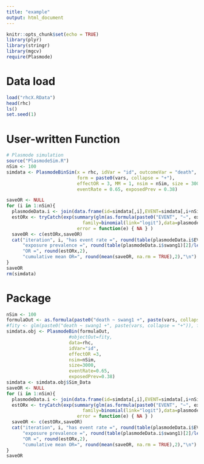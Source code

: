 ```yaml
---
title: "example"
output: html_document
---
```


```r
knitr::opts_chunk$set(echo = TRUE)
library(plyr) 
library(stringr)
library(mgcv)
require(Plasmode)
```

# Data load

```r
load("rhcX.RData")
head(rhc)
ls()
set.seed(1)
```


# User-written Function

```r
# Plasmode simulation
source("PlasmodeSim.R")
nSim <- 100
simdata <- PlasmodeBinSim(x = rhc, idVar = "id", outcomeVar = "death", treatVar = "swang1", treatLabel = "",
                          form = paste0(vars, collapse = "+"), 
                          effectOR = 3, MM = 1, nsim = nSim, size = 3000, 
                          eventRate = 0.65, exposedPrev = 0.38)

saveOR <- NULL
for (i in 1:nSim){
  plasmodeData.i <- join(data.frame(id=simdata[,i],EVENT=simdata[,i+nSim]), rhc, by="id", type="left")
  estORx <- tryCatch(exp(summary(glm(as.formula(paste0("EVENT", "~", exposure, "+", paste(vars, collapse = "+"))),
                            family=binomial(link="logit"),data=plasmodeData.i))$coef[exposure,"Estimate"]),
                          error = function(e) { NA } )
  saveOR <- c(estORx,saveOR)
  cat("iteration", i, "has event rate =", round(table(plasmodeData.i$EVENT)[2]/length(plasmodeData.i$EVENT),2),
      "exposure prevalence =", round(table(plasmodeData.i$swang1)[2]/length(plasmodeData.i$swang1),2),
      "OR =", round(estORx,2),
      "cumulative mean OR=", round(mean(saveOR, na.rm = TRUE),2),"\n")
}
saveOR
rm(simdata)
```

# Package

```r
nSim <- 100
formulaOut <- as.formula(paste0("death ~ swang1 +", paste(vars, collapse = "+")))
#fity <- glm(paste0("death ~ swang1 +", paste(vars, collapse = "+")), family = binomial, data = rhc)
simdata.obj <- PlasmodeBin(formulaOut,
                       #objectOut=fity, 
                       data=rhc,
                       idVar="id",
                       effectOR =3,
                       nsim=nSim, 
                       size=3000, 
                       eventRate=0.65, 
                       exposedPrev=0.38)
simdata <- simdata.obj$Sim_Data
saveOR <- NULL
for (i in 1:nSim){
  plasmodeData.i <- join(data.frame(id=simdata[,i],EVENT=simdata[,i+nSim]), rhc, by="id", type="left")
  estORx <- tryCatch(exp(summary(glm(as.formula(paste0("EVENT", "~", exposure, "+", paste(vars, collapse = "+"))),
                            family=binomial(link="logit"),data=plasmodeData.i))$coef[exposure,"Estimate"]),
                          error = function(e) { NA } )
  saveOR <- c(estORx,saveOR)
  cat("iteration", i, "has event rate =", round(table(plasmodeData.i$EVENT)[2]/length(plasmodeData.i$EVENT),2),
      "exposure prevalence =", round(table(plasmodeData.i$swang1)[2]/length(plasmodeData.i$swang1),2),
      "OR =", round(estORx,2),
      "cumulative mean OR=", round(mean(saveOR, na.rm = TRUE),2),"\n")
}
saveOR
```

